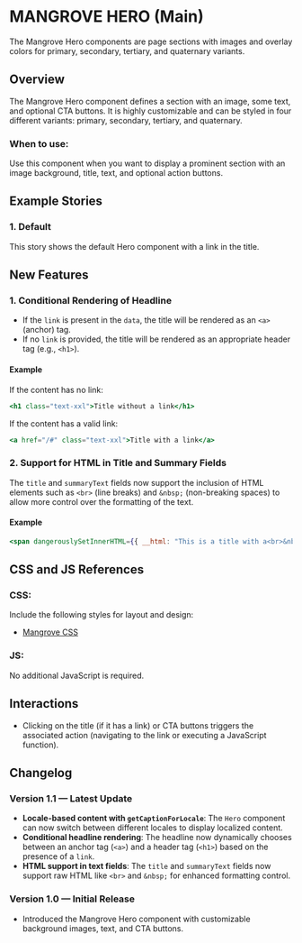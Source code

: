 
<Meta of={HeroStories} />

# MANGROVE HERO (Main)

The Mangrove Hero components are page sections with images and overlay colors for primary, secondary, tertiary, and quaternary variants.

## Overview

The Mangrove Hero component defines a section with an image, some text, and optional CTA buttons. It is highly customizable and can be styled in four different variants: primary, secondary, tertiary, and quaternary.

### When to use:

Use this component when you want to display a prominent section with an image background, title, text, and optional action buttons.

## Example Stories

### 1. Default

This story shows the default Hero component with a link in the title.

<Canvas>
  <Story of={HeroStories.Default} />
</Canvas>


## New Features

### 1. Conditional Rendering of Headline

- If the `link` is present in the `data`, the title will be rendered as an `<a>` (anchor) tag.
- If no `link` is provided, the title will be rendered as an appropriate header tag (e.g., `<h1>`).

#### Example
If the content has no link:
```jsx
<h1 class="text-xxl">Title without a link</h1>
```
If the content has a valid link:
```jsx
<a href="/#" class="text-xxl">Title with a link</a>
```

### 2. Support for HTML in Title and Summary Fields

The `title` and `summaryText` fields now support the inclusion of HTML elements such as `<br>` (line breaks) and `&nbsp;` (non-breaking spaces) to allow more control over the formatting of the text.

#### Example
```jsx
<span dangerouslySetInnerHTML={{ __html: "This is a title with a<br>&nbsp;line break" }} />
```

## CSS and JS References

### CSS:
Include the following styles for layout and design:
- [Mangrove CSS](https://unisdr.github.io/undrr-mangrove/css/style-gutenberg.css)

### JS:
No additional JavaScript is required.

## Interactions

- Clicking on the title (if it has a link) or CTA buttons triggers the associated action (navigating to the link or executing a JavaScript function).

## Changelog

### Version 1.1 — Latest Update

- **Locale-based content with `getCaptionForLocale`**: The `Hero` component can now switch between different locales to display localized content.
- **Conditional headline rendering**: The headline now dynamically chooses between an anchor tag (`<a>`) and a header tag (`<h1>`) based on the presence of a `link`.
- **HTML support in text fields**: The `title` and `summaryText` fields now support raw HTML like `<br>` and `&nbsp;` for enhanced formatting control.

### Version 1.0 — Initial Release

- Introduced the Mangrove Hero component with customizable background images, text, and CTA buttons.
